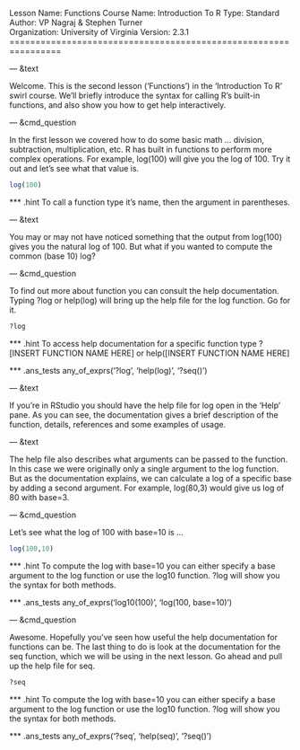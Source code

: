 Lesson Name:  Functions
Course Name:  Introduction To R
Type:         Standard
Author:       VP Nagraj & Stephen Turner  
Organization: University of Virginia
Version:      2.3.1
================================================================

--- &text

Welcome. This is the second lesson ('Functions') in the 'Introduction To R' swirl course. We'll briefly introduce the syntax for calling R's built-in functions, and also show you how to get help interactively.

--- &cmd_question

In the first lesson we covered how to do some basic math ... division, subtraction, multiplication, etc. R has built in functions to perform more complex operations. For example, log(100) will give you the log of 100. Try it out and let's see what that value is.


```r
log(100)
```

*** .hint
To call a function type it's name, then the argument in parentheses.

--- &text

You may or may not have noticed something that the output from log(100) gives you the natural log of 100. But what if you wanted to compute the common (base 10) log?

--- &cmd_question

To find out more about function you can consult the help documentation. Typing ?log or help(log) will bring up the help file for the log function. Go for it.

```r
?log
```

*** .hint
To access help documentation for a specific function type ?[INSERT FUNCTION NAME HERE] or help([INSERT FUNCTION NAME HERE]

*** .ans_tests
any_of_exprs('?log', 'help(log)', '?seq()')

--- &text

If you're in RStudio you should have the help file for log open in the 'Help' pane. As you can see, the documentation gives a brief description of the function, details, references and some examples of usage.

--- &text

The help file also describes what arguments can be passed to the function. In this case we were originally only a single argument to the log function. But as the documentation explains, we can calculate a log of a specific base by adding a second argument. For example, log(80,3) would give us log of 80 with base=3.

--- &cmd_question

Let's see what the log of 100 with base=10 is ...

```r
log(100,10)
```

*** .hint
To compute the log with base=10 you can either specify a base argument to the log function or use the log10 function. ?log will show you the syntax for both methods.

*** .ans_tests
any_of_exprs('log10(100)', 'log(100, base=10)')

--- &cmd_question

Awesome. Hopefully you've seen how useful the help documentation for functions can be. The last thing to do is look at the documentation for the seq function, which we will be using in the next lesson. Go ahead and pull up the help file for seq.

```r
?seq
```

*** .hint
To compute the log with base=10 you can either specify a base argument to the log function or use the log10 function. ?log will show you the syntax for both methods.

*** .ans_tests
any_of_exprs('?seq', 'help(seq)', '?seq()')

